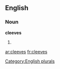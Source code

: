 ==English==

===Noun===
'''cleeves'''

# {{plural of|[[cleeve]]}}

[[Category:English plurals]]

[[ar:cleeves]]
[[fr:cleeves]]